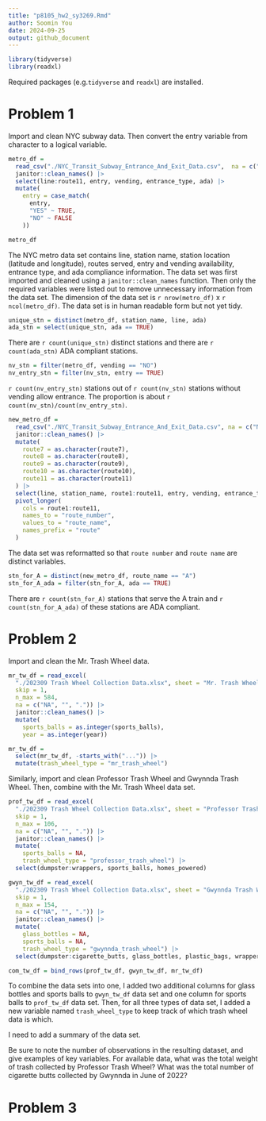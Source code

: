 ```yaml
---
title: "p8105_hw2_sy3269.Rmd"
author: Soomin You 
date: 2024-09-25
output: github_document 
---
```


```r
library(tidyverse)
library(readxl)
```

Required packages (e.g.`tidyverse` and `readxl`) are installed. 

# Problem 1 

Import and clean NYC subway data. Then convert the entry variable from character to a logical variable. 

```r
metro_df = 
  read_csv("./NYC_Transit_Subway_Entrance_And_Exit_Data.csv",  na = c("NA", "", ".")) |>
  janitor::clean_names() |>
  select(line:route11, entry, vending, entrance_type, ada) |>
  mutate(
    entry = case_match(
      entry, 
      "YES" ~ TRUE,
      "NO" ~ FALSE
    ))

metro_df
```

The NYC metro data set contains line, station name, station location (latitude and longitude), routes served, entry and vending availability, entrance type, and ada compliance information. The data set was first imported and cleaned using a `janitor::clean_names` function. Then only the required variables were listed out to remove unnecessary information from the data set. The dimension of the data set is `r nrow(metro_df)` x `r ncol(metro_df)`. The data set is in human readable form but not yet tidy.  

```r
unique_stn = distinct(metro_df, station_name, line, ada)
ada_stn = select(unique_stn, ada == TRUE)
```

There are `r count(unique_stn)` distinct stations and there are `r count(ada_stn)` ADA compliant stations. 

```r
nv_stn = filter(metro_df, vending == "NO")
nv_entry_stn = filter(nv_stn, entry == TRUE)
```

`r count(nv_entry_stn)` stations out of `r count(nv_stn)` stations without vending allow entrance. The proportion is about `r count(nv_stn)/count(nv_entry_stn)`. 

```r
new_metro_df = 
  read_csv("./NYC_Transit_Subway_Entrance_And_Exit_Data.csv", na = c("NA", "", ".")) |>
  janitor::clean_names() |> 
  mutate(
    route7 = as.character(route7),
    route8 = as.character(route8),
    route9 = as.character(route9),
    route10 = as.character(route10),
    route11 = as.character(route11)
  ) |> 
  select(line, station_name, route1:route11, entry, vending, entrance_type, ada) |>
  pivot_longer( 
    cols = route1:route11,
    names_to = "route_number",
    values_to = "route_name",
    names_prefix = "route"
  )
```

The data set was reformatted so that `route number` and `route name` are distinct variables. 

```r
stn_for_A = distinct(new_metro_df, route_name == "A") 
stn_for_A_ada = filter(stn_for_A, ada == TRUE)
```

There are `r count(stn_for_A)` stations that serve the A train and `r count(stn_for_A_ada)` of these stations are ADA compliant. 


# Problem 2 

Import and clean the Mr. Trash Wheel data. 

```r
mr_tw_df = read_excel(
  "./202309 Trash Wheel Collection Data.xlsx", sheet = "Mr. Trash Wheel", 
  skip = 1, 
  n_max = 584,
  na = c("NA", "", ".")) |>
  janitor::clean_names() |>
  mutate(
    sports_balls = as.integer(sports_balls),
    year = as.integer(year))

mr_tw_df = 
  select(mr_tw_df, -starts_with("...")) |> 
  mutate(trash_wheel_type = "mr_trash_wheel")
```


Similarly, import and clean Professor Trash Wheel and Gwynnda Trash Wheel. Then, combine with the Mr. Trash Wheel data set. 

``` r
prof_tw_df = read_excel(
  "./202309 Trash Wheel Collection Data.xlsx", sheet = "Professor Trash Wheel", 
  skip = 1, 
  n_max = 106, 
  na = c("NA", "", ".")) |>
  janitor::clean_names() |>
  mutate(
    sports_balls = NA, 
    trash_wheel_type = "professor_trash_wheel") |>
  select(dumpster:wrappers, sports_balls, homes_powered)

gwyn_tw_df = read_excel(
  "./202309 Trash Wheel Collection Data.xlsx", sheet = "Gwynnda Trash Wheel", 
  skip = 1, 
  n_max = 154,
  na = c("NA", "", ".")) |>
  janitor::clean_names() |>
  mutate(
    glass_bottles = NA,
    sports_balls = NA, 
    trash_wheel_type = "gwynnda_trash_wheel") |>
  select(dumpster:cigarette_butts, glass_bottles, plastic_bags, wrappers, sports_balls, homes_powered)

com_tw_df = bind_rows(prof_tw_df, gwyn_tw_df, mr_tw_df)
```

To combine the data sets into one, I added two additional columns for glass bottles and sports balls to `gwyn_tw_df` data set and one column for sports balls to `prof_tw_df` data set. 
Then, for all three types of data set, I added a new variable named `trash_wheel_type` to keep track of which trash wheel data is which. 

I need to add a summary of the data set. 

Be sure to note the number of observations in the resulting dataset, and give examples of key variables. For available data, what was the total weight of trash collected by Professor Trash Wheel? What was the total number of cigarette butts collected by Gwynnda in June of 2022?

# Problem 3


